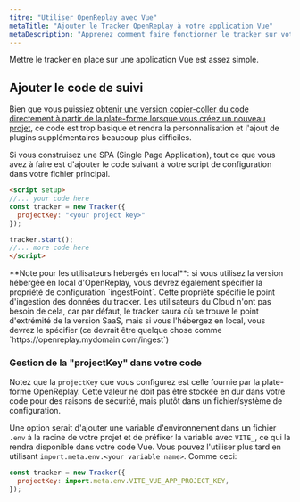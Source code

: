 ```yaml
---
titre: "Utiliser OpenReplay avec Vue"
metaTitle: "Ajouter le Tracker OpenReplay à votre application Vue"
metaDescription: "Apprenez comment faire fonctionner le tracker sur votre application Vue"
---
```


Mettre le tracker en place sur une application Vue est assez simple.

## Ajouter le code de suivi

Bien que vous puissiez [obtenir une version copier-coller du code directement à partir de la plate-forme lorsque vous créez un nouveau projet](/using-or/snippet#getting-the-snippet), ce code est trop basique et rendra la personnalisation et l'ajout de plugins supplémentaires beaucoup plus difficiles.

Si vous construisez une SPA (Single Page Application), tout ce que vous avez à faire est d'ajouter le code suivant à votre script de configuration dans votre fichier principal.


```html
<script setup>
//... your code here
const tracker = new Tracker({
  projectKey: "<your project key>"
});

tracker.start();
//... more code here
</script>
```


<Aside type="tip">
**Note pour les utilisateurs hébergés en local**: si vous utilisez la version hébergée en local d'OpenReplay, vous devrez également spécifier la propriété de configuration `ingestPoint`.
Cette propriété spécifie le point d'ingestion des données du tracker. Les utilisateurs du Cloud n'ont pas besoin de cela,
car par défaut, le tracker saura où se trouve le point d'extrémité de la version SaaS, mais si vous l'hébergez en local, vous devrez le spécifier
(ce devrait être quelque chose comme `https://openreplay.mydomain.com/ingest`)
</Aside>

### Gestion de la "projectKey" dans votre code

Notez que la `projectKey` que vous configurez est celle fournie par la plate-forme OpenReplay.
Cette valeur ne doit pas être stockée en dur dans votre code pour des raisons de sécurité, mais plutôt dans un fichier/système de configuration.

Une option serait d'ajouter une variable d'environnement dans un fichier `.env` à la racine de votre projet et de préfixer la variable avec `VITE_`, ce qui la rendra disponible dans votre code Vue.
Vous pouvez l'utiliser plus tard en utilisant `import.meta.env.<your variable name>`.
Comme ceci:


```javascript
const tracker = new Tracker({
  projectKey: import.meta.env.VITE_VUE_APP_PROJECT_KEY,
});
 ```

